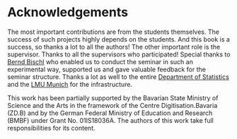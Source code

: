 # Acknowledgements

The most important contributions are from the students themselves.
The success of such projects highly depends on the students.
And this book is a success, so thanks a lot to all the authors!
The other important role is the supervisor.
Thanks to all the supervisors who participated!
Special thanks to [Bernd Bischl](https://www.compstat.statistik.uni-muenchen.de/people/bischl/) who enabled us to conduct the seminar in such an experimental way, supported us and gave valuable feedback for the seminar structure.
Thanks a lot as well to the entire [Department of Statistics](https://www.statistik.uni-muenchen.de/) and the [LMU Munich](http://www.en.uni-muenchen.de/index.html) for the infrastructure.

This work has been partially supported by the Bavarian State Ministry of Science and the Arts in the framework of the Centre Digitisation.Bavaria (ZD.B) and by the German Federal Ministry of Education and Research (BMBF) under Grant No. 01IS18036A.
The authors of this work take full responsibilities for its content.


